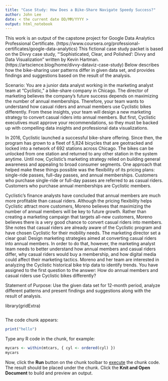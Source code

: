 ```yaml
---
title: "Case Study: How Does a Bike-Share Navigate Speedy Success?"
author: John Lee
date: < the current date DD/MM/YYYY >
output: html_notebook
---
```

This work is an output of the capstone project for Google Data Analytics Professional Certificate.
(https://www.coursera.org/professional-certificates/google-data-analytics) This fictional case study packet is based on the Divvy case study, "'Sophisticated, Clear, and Polished’: Divvy and Data Visualization" written by Kevin Hartman. (https://artscience.blog/home/divvy-dataviz-case-study)
Below describes how the bike-sharing user patterns differ in given data set, and provides findings and suggestions based on the result of the analysis.

Scenario:
You are a junior data analyst working in the marketing analyst team at "Cyclistic," a bike-share company in Chicago. The director of marketing believes the company’s future success depends on maximizing the number of annual memberships. Therefore, your team wants to understand how casual riders and annual members use Cyclistic bikes differently. From these insights, your team will design a new marketing strategy to convert casual riders into annual members. But first, Cyclistic executives must approve your recommendations, so they must be backed up with compelling data insights and professional data visualizations.

In 2016, Cyclistic launched a successful bike-share offering. Since then, the program has grown to a fleet of 5,824 bicycles that are geotracked and locked into a network of 692 stations across Chicago. The bikes can be unlocked from one station and returned to any other station in the system anytime.
Until now, Cyclistic’s marketing strategy relied on building general awareness and appealing to broad consumer segments. One approach that helped make these things possible was the flexibility of its pricing plans: single-ride passes, full-day passes, and annual memberships. Customers who purchase single-ride or full-day passes are referred to as casual riders. Customers who purchase annual memberships are Cyclistic members.



Cyclistic’s finance analysts have concluded that annual members are much more profitable than casual riders. Although the pricing flexibility helps Cyclistic attract more customers, Moreno believes that maximizing the number of annual members will be key to future growth. Rather than creating a marketing campaign that targets all-new customers, Moreno believes there is a very good chance to convert casual riders into members. She notes that casual riders are already aware of the Cyclistic program and have chosen Cyclistic for their mobility needs.
The marketing director set a clear goal: Design marketing strategies aimed at converting casual riders into annual members. In order to do that, however, the marketing analyst team needs to better understand how annual members and casual riders differ, why casual riders would buy a membership, and how digital media could affect their marketing tactics. Moreno and her team are interested in analyzing the Cyclistic historical bike trip data to identify trends. You have assigned to the first question to the answer: How do annual members and casual riders use Cyclistic bikes differently?

Statement of Purpose:
Use the given data set for 12-month period, analyze different patterns and present findings and suggestions along with the result of analysis.



library(gridExtra)
```r

```
The code chunk appears:
```r
print("hello")
```

Type any R code in the chunk, for example:
```r
mycars <- within(mtcars, { cyl <- ordered(cyl) })
mycars
```

Now, click the **Run** button on the chunk toolbar to [execute](https://www.jetbrains.com/help/pycharm/r-markdown.html#run-r-code) the chunk code. The result should be placed under the chunk.
Click the **Knit and Open Document** to build and preview an output.
